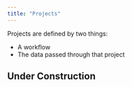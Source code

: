 ```yaml
---
title: "Projects"
---
```


Projects are defined by two things:
- A workflow
- The data passed through that project

## Under Construction